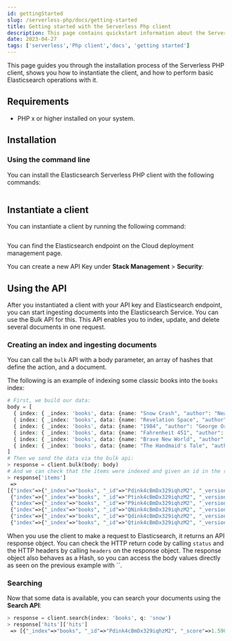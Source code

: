 ```yaml
---
id: gettingStarted
slug: /serverless-php/docs/getting-started
title: Getting started with the Serverless Php client
description: This page contains quickstart information about the Serverless Php client.
date: 2023-04-27
tags: ['serverless','Php client','docs', 'getting started']
---
```


This page guides you through the installation process of the Serverless PHP  
client, shows you how to instantiate the client, and how to perform basic 
Elasticsearch operations with it.


## Requirements

* PHP x or higher installed on your system.


## Installation


### Using the command line

You can install the Elasticsearch Serverless PHP client with the following 
commands:

```bash
```


## Instantiate a client

You can instantiate a client by running the following command:

```php

```

You can find the Elasticsearch endpoint on the Cloud deployment management page.

<DocImage url="images/copy-endpoint.gif" alt="Copy the endpoint for Elasticsearch"/>

You can create a new API Key under **Stack Management** > **Security**:

<DocImage url="images/setup-api-key.gif" alt="Create and copy Apy Key"/>


## Using the API

After you instantiated a client with your API key and Elasticsearch endpoint, 
you can start ingesting documents into the Elasticsearch Service. You can use 
the Bulk API for this. This API enables you to index, update, and delete several 
documents in one request.


### Creating an index and ingesting documents

You can call the `bulk` API with a body parameter, an array of hashes that 
define the action, and a document. 

The following is an example of indexing some classic books into the `books` 
index:

```php
# First, we build our data:
body = [
  { index: { _index: 'books', data: {name: "Snow Crash", "author": "Neal Stephenson", "release_date": "1992-06-01", "page_count": 470} } },
  { index: { _index: 'books', data: {name: "Revelation Space", "author": "Alastair Reynolds", "release_date": "2000-03-15", "page_count": 585} } },
  { index: { _index: 'books', data: {name: "1984", "author": "George Orwell", "release_date": "1985-06-01", "page_count": 328} } },
  { index: { _index: 'books', data: {name: "Fahrenheit 451", "author": "Ray Bradbury", "release_date": "1953-10-15", "page_count": 227} } },
  { index: { _index: 'books', data: {name: "Brave New World", "author": "Aldous Huxley", "release_date": "1932-06-01", "page_count": 268} } },
  { index: { _index: 'books', data: {name: "The Handmaid's Tale", "author": "Margaret Atwood", "release_date": "1985-06-01", "page_count": 311} } }
]
# Then we send the data via the bulk api:
> response = client.bulk(body: body)
# And we can check that the items were indexed and given an id in the response:
> response['items']
 =>
[{"index"=>{"_index"=>"books", "_id"=>"Pdink4cBmDx329iqhzM2", "_version"=>1, "result"=>"created", "_shards"=>{"total"=>2, "successful"=>1, "failed"=>0}, "_seq_no"=>0, "_primary_term"=>1, "status"=>201}},
 {"index"=>{"_index"=>"books", "_id"=>"Ptink4cBmDx329iqhzM2", "_version"=>1, "result"=>"created", "_shards"=>{"total"=>2, "successful"=>1, "failed"=>0}, "_seq_no"=>1, "_primary_term"=>1, "status"=>201}},
 {"index"=>{"_index"=>"books", "_id"=>"P9ink4cBmDx329iqhzM2", "_version"=>1, "result"=>"created", "_shards"=>{"total"=>2, "successful"=>1, "failed"=>0}, "_seq_no"=>2, "_primary_term"=>1, "status"=>201}},
 {"index"=>{"_index"=>"books", "_id"=>"QNink4cBmDx329iqhzM2", "_version"=>1, "result"=>"created", "_shards"=>{"total"=>2, "successful"=>1, "failed"=>0}, "_seq_no"=>3, "_primary_term"=>1, "status"=>201}},
 {"index"=>{"_index"=>"books", "_id"=>"Qdink4cBmDx329iqhzM2", "_version"=>1, "result"=>"created", "_shards"=>{"total"=>2, "successful"=>1, "failed"=>0}, "_seq_no"=>4, "_primary_term"=>1, "status"=>201}},
 {"index"=>{"_index"=>"books", "_id"=>"Qtink4cBmDx329iqhzM2", "_version"=>1, "result"=>"created", "_shards"=>{"total"=>2, "successful"=>1, "failed"=>0}, "_seq_no"=>5, "_primary_term"=>1, "status"=>201}}]

```

When you use the client to make a request to Elasticsearch, it returns an API 
response object. You can check the HTTP return code by calling `status` and the 
HTTP headers by calling `headers` on the response object. The response object 
also behaves as a Hash, so you can access the body values directly as seen on 
the previous example with ``.


### Searching

Now that some data is available, you can search your documents using the 
**Search API**:

```php
> response = client.search(index: 'books', q: 'snow')
> response['hits']['hits']
 => [{"_index"=>"books", "_id"=>"Pdink4cBmDx329iqhzM2", "_score"=>1.5904956, "_source"=>{"name"=>"Snow Crash", "author"=>"Neal Stephenson", "release_date"=>"1992-06-01", "page_count"=>470}}]
```
